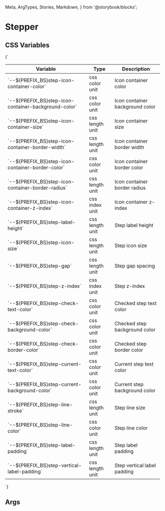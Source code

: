  Meta,
  ArgTypes,
  Stories,
  Markdown,
} from '@storybook/blocks';


# Stepper

## CSS Variables
<Markdown>
  {`

  | Variable                                                | Type               | Description                        |
  |---------------------------------------------------------|--------------------|------------------------------------|
  | \`--${PREFIX_BS}step-icon-container-color\`             | css color unit     | Icon container color               |
  | \`--${PREFIX_BS}step-icon-container-background-color\`  | css color unit     | Icon container background color    |
  | \`--${PREFIX_BS}step-icon-container-size\`              | css length unit    | Icon container size                |
  | \`--${PREFIX_BS}step-icon-container-border-width\`      | css length unit    | Icon container border width        |
  | \`--${PREFIX_BS}step-icon-container-border-color\`      | css color unit     | Icon container border color        |
  | \`--${PREFIX_BS}step-icon-container-border-radius\`     | css length unit    | Icon container border radius       |
  | \`--${PREFIX_BS}step-icon-container-z-index\`           | css index unit     | Icon container z-index             |
  | \`--${PREFIX_BS}step-label-height\`                     | css length unit    | Step label height                  |
  | \`--${PREFIX_BS}step-icon-size\`                        | css length unit    | Step icon size                     |
  | \`--${PREFIX_BS}step-gap\`                              | css length unit    | Step gap spacing                   |
  | \`--${PREFIX_BS}step-z-index\`                          | css index unit     | Step z-index                       |
  | \`--${PREFIX_BS}step-check-text-color\`                 | css color unit     | Checked step text color            |
  | \`--${PREFIX_BS}step-check-background-color\`           | css color unit     | Checked step background color      |
  | \`--${PREFIX_BS}step-check-border-color\`               | css color unit     | Checked step border color          |
  | \`--${PREFIX_BS}step-current-text-color\`               | css color unit     | Current step text color            |
  | \`--${PREFIX_BS}step-current-background-color\`         | css color unit     | Current step background color      |
  | \`--${PREFIX_BS}step-line-stroke\`                      | css length unit    | Step line size                     |
  | \`--${PREFIX_BS}step-line-color\`                       | css color unit     | Step line color                    |
  | \`--${PREFIX_BS}step-label-padding\`                    | css length unit    | Step label padding                 |
  | \`--${PREFIX_BS}step-vertical-label-padding\`           | css length unit    | Step vertical label padding        |

  `}
</Markdown>

## Args
<Meta of={DStepper} />

<ArgTypes of={DStepper} sort="requiredFirst" />

<Stories />

